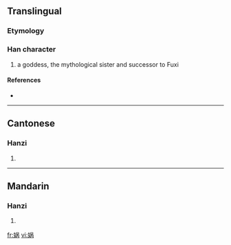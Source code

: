 {{also|媧}}
==Translingual==

===Etymology===
{{Han simp|媧|f=咼|t=呙}}

===Han character===
{{Han char|rn=38|rad=女|as=07|sn=10|four=|canj=女口人月 (VROB)}}

# a goddess, the mythological sister and successor to Fuxi

====References====
* {{Han ref|kx=0263.251|hdz=21052.020|uh=5A32|ud=23090}}

----

==Cantonese==

===Hanzi===
{{yue-hanzi|jyut=|y=wo1|tra=媧}}

# {{defn|Cantonese}}

----

==Mandarin==

===Hanzi===
{{cmn-hanzi|tra=媧|pin=[[wā]] ([[wa1]])|wg=wa<sup>1</sup>}}

# {{defn|Mandarin}}

[[fr:娲]]
[[vi:娲]]